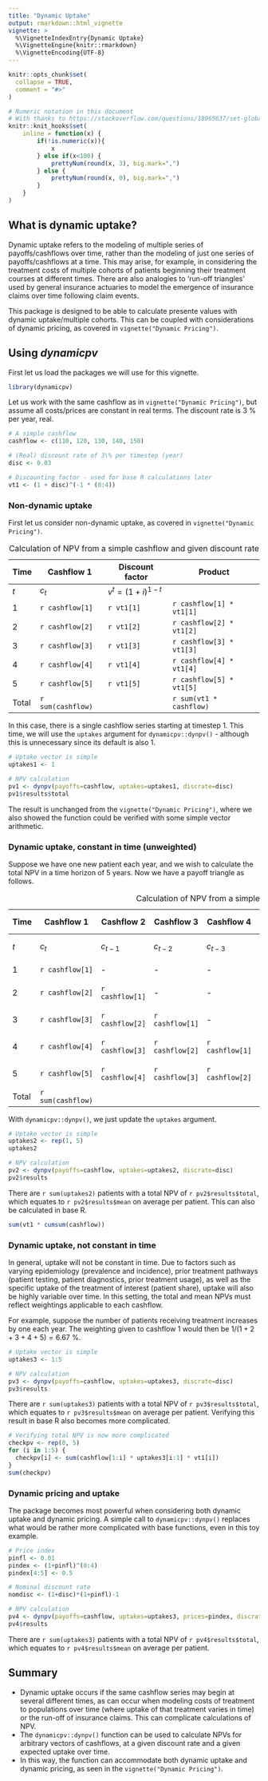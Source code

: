 ```yaml
---
title: "Dynamic Uptake"
output: rmarkdown::html_vignette
vignette: >
  %\VignetteIndexEntry{Dynamic Uptake}
  %\VignetteEngine{knitr::rmarkdown}
  %\VignetteEncoding{UTF-8}
---
```


```r
knitr::opts_chunk$set(
  collapse = TRUE,
  comment = "#>"
)

# Numeric notation in this document
# With thanks to https://stackoverflow.com/questions/18965637/set-global-thousand-separator-on-knitr/18967590#18967590
knitr::knit_hooks$set(
    inline = function(x) {
        if(!is.numeric(x)){
            x
        } else if(x<100) {
            prettyNum(round(x, 3), big.mark=",")
        } else {
            prettyNum(round(x, 0), big.mark=",")
        }
    }
)
```

## What is dynamic uptake?

Dynamic uptake refers to the modeling of multiple series of payoffs/cashflows over time, rather than the modeling of just one series of payoffs/cashflows at a time. This may arise, for example, in considering the treatment costs of multiple cohorts of patients beginning their treatment courses at different times. There are also analogies to 'run-off triangles' used by general insurance actuaries to model the emergence of insurance claims over time following claim events.

This package is designed to be able to calculate presente values with dynamic uptake/multiple cohorts. This can be coupled with considerations of dynamic pricing, as covered in `vignette("Dynamic Pricing")`.

## Using *dynamicpv*

First let us load the packages we will use for this vignette.

```r
library(dynamicpv)
```

Let us work with the same cashflow as in `vignette("Dynamic Pricing")`, but assume all costs/prices are constant in real terms. The discount rate is 3 \% per year, real.

```r
# A simple cashflow
cashflow <- c(110, 120, 130, 140, 150)

# (Real) discount rate of 3\% per timestep (year)
disc <- 0.03

# Discounting factor - used for base R calculations later
vt1 <- (1 + disc)^(-1 * (0:4))
```

### Non-dynamic uptake

First let us consider non-dynamic uptake, as covered in `vignette("Dynamic Pricing")`.

| Time | Cashflow 1 | Discount factor    | Product |
|------|----------|--------------------|---------|
| $t$  | $c_t$    | $v^t = (1+i)^{1-t}$ |         |
| 1 | `r cashflow[1]` | `r vt1[1]` | `r cashflow[1] * vt1[1]` |
| 2 | `r cashflow[2]` | `r vt1[2]` | `r cashflow[2] * vt1[2]` |
| 3 | `r cashflow[3]` | `r vt1[3]` | `r cashflow[3] * vt1[3]` |
| 4 | `r cashflow[4]` | `r vt1[4]` | `r cashflow[4] * vt1[4]` |
| 5 | `r cashflow[5]` | `r vt1[5]` | `r cashflow[5] * vt1[5]` |
| Total | `r sum(cashflow)` | | `r sum(vt1 * cashflow)` | 

: Calculation of NPV from a simple cashflow and given discount rate

In this case, there is a single cashflow series starting at timestep 1. This time, we will use the `uptakes` argument for `dynamicpv::dynpv()` - although this is unnecessary since its default is also 1.

```r
# Uptake vector is simple
uptakes1 <- 1

# NPV calculation
pv1 <- dynpv(payoffs=cashflow, uptakes=uptakes1, discrate=disc)
pv1$results$total
```

The result is unchanged from the `vignette("Dynamic Pricing")`, where we also showed the function could be verified with some simple vector arithmetic.

### Dynamic uptake, constant in time (unweighted)

Suppose we have one new patient each year, and we wish to calculate the total NPV in a time horizon of 5 years. Now we have a payoff triangle as follows.

| Time | Cashflow 1 | Cashflow 2 | Cashflow 3 | Cashflow 4 | Cashflow 5 | Cashflow Sum | Discount factor | Product |
|------|----------|--------------------|---------|----|-----|----|----|----|
| $t$  | $c_t$    | $c_{t-1}$ | $c_{t-2}$ | $c_{t-3}$ | $c_{t-4}$ |   | $v^t = (1+i)^{1-t}$ |         |
| 1 | `r cashflow[1]` | - | - | - | - | `r cashflow[1]` |`r vt1[1]` | `r cashflow[1] * vt1[1]` |
| 2 | `r cashflow[2]` | `r cashflow[1]` | - | - | - | `r sum(cashflow[1:2])` |`r vt1[2]` | `r sum(cashflow[1:2]) * vt1[2]` |
| 3 | `r cashflow[3]` | `r cashflow[2]` |`r cashflow[1]` | - | - | `r sum(cashflow[1:3])` | `r vt1[3]` | `r sum(cashflow[1:3]) * vt1[3]` |
| 4 | `r cashflow[4]` | `r cashflow[3]` | `r cashflow[2]` |`r cashflow[1]` | - | `r sum(cashflow[1:4])` | `r vt1[4]` | `r sum(cashflow[1:4]) * vt1[4]` |
| 5 | `r cashflow[5]` | `r cashflow[4]` | `r cashflow[3]` | `r cashflow[2]` |`r cashflow[1]` | `r sum(cashflow[1:5])` | `r vt1[5]` | `r sum(cashflow[1:5]) * vt1[5]` |
| Total | `r sum(cashflow)` | | | | | | | `r sum(vt1 * cumsum(cashflow))` | 

: Calculation of NPV from a simple cashflow and given discount rate

With `dynamicpv::dynpv()`, we just update the `uptakes` argument.

```r
# Uptake vector is simple
uptakes2 <- rep(1, 5)
uptakes2

# NPV calculation
pv2 <- dynpv(payoffs=cashflow, uptakes=uptakes2, discrate=disc)
pv2$results
```

There are `r sum(uptakes2)` patients with a total NPV of `r pv2$results$total`, which equates to `r pv2$results$mean` on average per patient. This can also be calculated in base R.

```r
sum(vt1 * cumsum(cashflow))
```

### Dynamic uptake, not constant in time

In general, uptake will not be constant in time. Due to factors such as varying epidemiology (prevalence and incidence), prior treatment pathways (patient testing, patient diagnostics, prior treatment usage), as well as the specific uptake of the treatment of interest (patient share), uptake will also be highly variable over time. In this setting, the total and mean NPVs must reflect weightings applicable to each cashflow.

For example, suppose the number of patients receiving treatment increases by one each year. The weighting given to cashflow 1 would then be $1/(1+2+3+4+5)=6.67$ \%.

```r
# Uptake vector is simple
uptakes3 <- 1:5

# NPV calculation
pv3 <- dynpv(payoffs=cashflow, uptakes=uptakes3, discrate=disc)
pv3$results
```

There are `r sum(uptakes3)` patients with a total NPV of `r pv3$results$total`, which equates to `r pv3$results$mean` on average per patient. Verifying this result in base R also becomes more complicated.

```r
# Verifying total NPV is now more complicated
checkpv <- rep(0, 5)
for (i in 1:5) {
  checkpv[i] <- sum(cashflow[1:i] * uptakes3[i:1] * vt1[i])
}
sum(checkpv)
```

### Dynamic pricing and uptake

The package becomes most powerful when considering both dynamic uptake and dynamic pricing. A simple call to `dynamicpv::dynpv()` replaces what would be rather more complicated with base functions, even in this toy example.

```r
# Price index
pinfl <- 0.01
pindex <- (1+pinfl)^(0:4)
pindex[4:5] <- 0.5

# Nominal discount rate
nomdisc <- (1+disc)*(1+pinfl)-1

# NPV calculation
pv4 <- dynpv(payoffs=cashflow, uptakes=uptakes3, prices=pindex, discrate=nomdisc)
pv4$results
```

There are `r sum(uptakes3)` patients with a total NPV of `r pv4$results$total`, which equates to `r pv4$results$mean` on average per patient.

## Summary

- Dynamic uptake occurs if the same cashflow series may begin at several different times, as can occur when modeling costs of treatment to populations over time (where uptake of that treatment varies in time) or the run-off of insurance claims. This can complicate calculations of NPV.
- The `dynamicpv::dynpv()` function can be used to calculate NPVs for arbitrary vectors of cashflows, at a given discount rate and a given expected uptake over time.
- In this way, the function can accommodate both dynamic uptake and dynamic pricing, as seen in the `vignette("Dynamic Pricing")`.